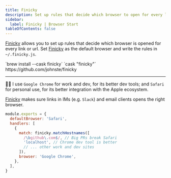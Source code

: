 ```yaml
---
title: Finicky
description: Set up rules that decide which browser to open for every link.
sidebar:
  label: Finicky | Browser Start
tableOfContents: false
---
```


[Finicky](https://github.com/johnste/finicky) allows you to set up rules that decide which browser is opened for every link or url.
Set [Finicky](https://github.com/johnste/finicky) as the default browser and write the rules in `~/.finicky.js`.


<Tabs>
  <TabItem label="Brew install">`brew install --cask finicky`</TabItem>
  <TabItem label="Brewfile">`cask "finicky"`</TabItem>
  <TabItem label="Download">https://github.com/johnste/finicky</TabItem>
</Tabs>

---

👨‍💻 I use `Google Chrome` for work and dev, for its better dev tools;
and `Safari` for personal use, for its better integration with the Apple ecosystem.

[Finicky](https://github.com/johnste/finicky) makes sure links in IMs (e.g. `Slack`) and email clients opens the right browser.

```javascript title="~/.finicky.js"
module.exports = {
  defaultBrowser: 'Safari',
  handlers: [
    {
      match: finicky.matchHostnames([
        /\bgithub\.com$/, // Big PRs break Safari
        'localhost', // Chrome dev tool is better
        // ... other work and dev sites
      ]),
      browser: 'Google Chrome',
    },
  ],
}
```
